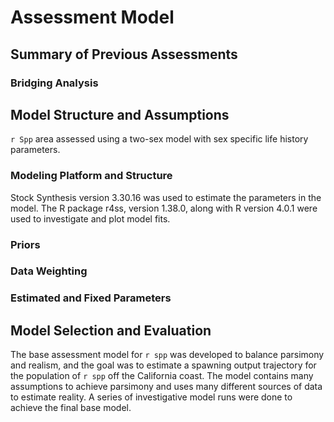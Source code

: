 # Assessment Model

## Summary of Previous Assessments 



### Bridging Analysis




## Model Structure and Assumptions

`r Spp` area assessed using a two-sex model with sex specific life history parameters.   

### Modeling Platform and Structure

Stock Synthesis version 3.30.16 was used to estimate the parameters in the model. The R package r4ss, version 1.38.0, along with R version 4.0.1 were used to investigate and plot model fits. 

### Priors



### Data Weighting



### Estimated and Fixed Parameters



## Model Selection and Evaluation

The base assessment model for `r spp` was developed to balance parsimony and realism, and the goal was to estimate a spawning output trajectory for the population of `r spp` off the California coast. The model contains many assumptions to achieve parsimony and uses many different sources of data to estimate reality. A series of investigative model runs were done to achieve the final base model.


